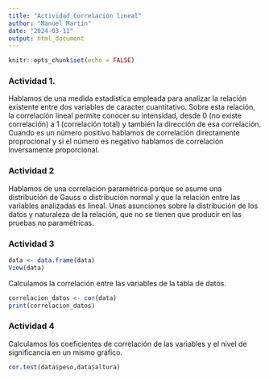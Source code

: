 ```yaml
---
title: "Actividad Correlación lineal"
author: "Manuel Martín"
date: "2024-03-11"
output: html_document
---
```


```r
knitr::opts_chunk$set(echo = FALSE)
```

### Actividad 1.
Hablamos de una medida estadística empleada para analizar la relación existente entre dos variables de caracter cuantitativo. Sobre esta relación, la correlación lineal permite conocer su intensidad, desde 0 (no existe correlación) a 1 (correlación total) y también la dirección de esa correlación. Cuando es un número positivo hablamos de correlación directamente proprocional y si el número es negativo hablamos de correlación inversamente proporcional.

### Actividad 2
Hablamos de una correlación paramétrica porque se asume una distribución de Gauss o distribución normal y que la relación entre las variables analizadas es lineal. Unas asunciones sobre la distribución de los datos y naturaleza de la relación, que no se tienen que producir en las pruebas no paramétricas. 

### Actividad 3
```r
data <- data.frame(data)
View(data)
```
Calculamos la correlación entre las variables de la tabla de datos. 
```r
correlacion_datos <- cor(data)
print(correlacion_datos)
```

### Actividad 4
Calculamos los coeficientes de correlación de las variables y el nivel de significancia en un mismo gráfico.

```r
cor.test(data$peso,data$altura)
```


